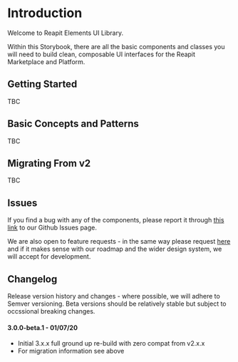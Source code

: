 <Meta title="Introduction" />

# Introduction

Welcome to Reapit Elements UI Library.

Within this Storybook, there are all the basic components and classes you will need to build clean, composable UI interfaces for the Reapit Marketplace and Platform.

## Getting Started

TBC

## Basic Concepts and Patterns

TBC

## Migrating From v2

TBC

## Issues

If you find a bug with any of the components, please report it through [this link](https://github.com/reapit/foundations/issues/new?assignees=&labels=bug%2C+needs-triage%2C+elements&template=bug_report.md&title=) to our Github Issues page.

We are also open to feature requests - in the same way please request [here](https://github.com/reapit/foundations/issues/new?assignees=&labels=external-request%2C+needs-triage%2C+elements&template=feature_request.md&title=) and if it makes sense with our roadmap and the wider design system, we will accept for development.

## Changelog

Release version history and changes - where possible, we will adhere to Semver versioning. Beta versions should be relatively stable but subject to occssional breaking changes.

#### **3.0.0-beta.1 - 01/07/20**
  - Initial 3.x.x full ground up re-build with zero compat from v2.x.x
  - For migration information see above